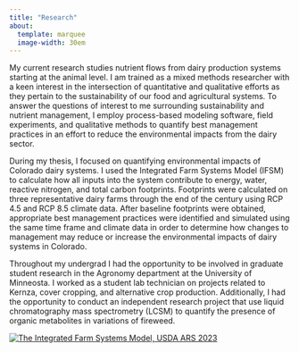 ```yaml
---
title: "Research"
about: 
  template: marquee
  image-width: 30em
---
```


My current research studies nutrient flows from dairy production systems starting at the animal level. I am trained as a mixed methods researcher with a keen interest in the intersection of quantitative and qualitative efforts as they pertain to the sustainability of our food and agricultural systems. To answer the questions of interest to me surrounding sustainability and nutrient management, I employ process-based modeling software, field experiments, and qualitative methods to quantify best management practices in an effort to reduce the environmental impacts from the dairy sector.

During my thesis, I focused on quantifying environmental impacts of Colorado dairy systems. I used the Integrated Farm Systems Model (IFSM) to calculate how all inputs into the system contribute to energy, water, reactive nitrogen, and total carbon footprints. Footprints were calculated on three representative dairy farms through the end of the century using RCP 4.5 and RCP 8.5 climate data. After baseline footprints were obtained, appropriate best management practices were identified and simulated using the same time frame and climate data in order to determine how changes to management may reduce or increase the environmental impacts of dairy systems in Colorado.

Throughout my undergrad I had the opportunity to be involved in graduate student research in the Agronomy department at the University of Minneosta. I worked as a student lab technician on projects related to Kernza, cover cropping, and alternative crop production. Additionally, I had the opportunity to conduct an independent research project that use liquid chromatography mass spectrometry (LCSM) to quantify the presence of organic metabolites in variations of fireweed.

[![The Integrated Farm Systems Model, USDA ARS 2023](website_IFSM.png){fig-align="center"}](https://www.ars.usda.gov/northeast-are/up-pa/pswmru/docs/integrated-farm-system-model/)
